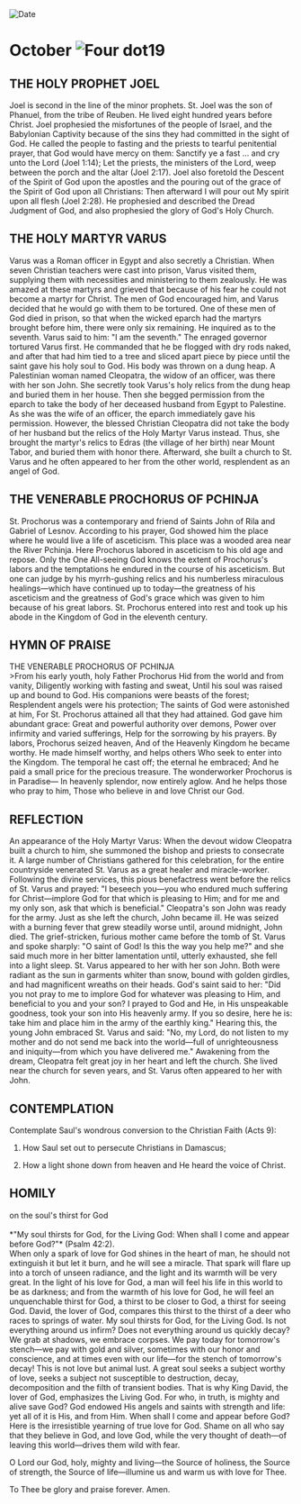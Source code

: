 
<RunningHead />
<Image src="/title-imprint.png" height={68} width={50} alt="Date" className="title-imprint"/>

# <div id="date">October <Image className="four-dot" src="/four-dot.png" height={15} width={15} alt="Four dot" />19</div>

## THE HOLY PROPHET JOEL

Joel is second in the line of the minor prophets. St. Joel was the son of Phanuel, from the tribe of Reuben. He lived eight hundred years before Christ. Joel prophesied the misfortunes of the people of Israel, and the Babylonian Captivity because of the sins they had committed in the sight of God. He called the people to fasting and the priests to tearful penitential prayer, that God would have mercy on them: Sanctify ye a fast … and cry unto the Lord (Joel 1:14); Let the priests, the ministers of the Lord, weep between the porch and the altar (Joel 2:17). Joel also foretold the Descent of the Spirit of God upon the apostles and the pouring out of the grace of the Spirit of God upon all Christians: Then afterward I will pour out My spirit upon all flesh (Joel 2:28). He prophesied and described the Dread Judgment of God, and also prophesied the glory of God's Holy Church.

## THE HOLY MARTYR VARUS

Varus was a Roman officer in Egypt and also secretly a Christian. When seven Christian teachers were cast into prison, Varus visited them, supplying them with necessities and ministering to them zealously. He was amazed at these martyrs and grieved that because of his fear he could not become a martyr for Christ. The men of God encouraged him, and Varus decided that he would go with them to be tortured. One of these men of God died in prison, so that when the wicked eparch had the martyrs brought before him, there were only six remaining. He inquired as to the seventh. Varus said to him: "I am the seventh." The enraged governor tortured Varus first. He commanded that he be flogged with dry rods naked, and after that had him tied to a tree and sliced apart piece by piece until the saint gave his holy soul to God. His body was thrown on a dung heap. A Palestinian woman named Cleopatra, the widow of an officer, was there with her son John. She secretly took Varus's holy relics from the dung heap and buried them in her house. Then she begged permission from the eparch to take the body of her deceased husband from Egypt to Palestine. As she was the wife of an officer, the eparch immediately gave his permission. However, the blessed Christian Cleopatra did not take the body of her husband but the relics of the Holy Martyr Varus instead. Thus, she brought the martyr's relics to Edras (the village of her birth) near Mount Tabor, and buried them with honor there. Afterward, she built a church to St. Varus and he often appeared to her from the other world, resplendent as an angel of God.

## THE VENERABLE PROCHORUS OF PCHINJA

St. Prochorus was a contemporary and friend of Saints John of Rila and Gabriel of Lesnov. According to his prayer, God showed him the place where he would live a life of asceticism. This place was a wooded area near the River Pchinja. Here Prochorus labored in asceticism to his old age and repose. Only the One All-seeing God knows the extent of Prochorus's labors and the temptations he endured in the course of his asceticism. But one can judge by his myrrh-gushing relics and his numberless miraculous healings—which have continued up to today—the greatness of his asceticism and the greatness of God's grace which was given to him because of his great labors. St. Prochorus entered into rest and took up his abode in the Kingdom of God in the eleventh century.


## HYMN OF PRAISE
<div style={{textAlign:'center', color:'crimson', fontWeight:'bold'}}>
THE VENERABLE PROCHORUS OF PCHINJA
</div>
>From his early youth, holy Father Prochorus  
Hid from the world and from vanity,  
Diligently working with fasting and sweat,  
Until his soul was raised up and bound to God.  
His companions were beasts of the forest;  
Resplendent angels were his protection;  
The saints of God were astonished at him,  
For St. Prochorus attained all that they had attained.  
God gave him abundant grace:  
Great and powerful authority over demons,  
Power over infirmity and varied sufferings,  
Help for the sorrowing by his prayers.  
By labors, Prochorus seized heaven,  
And of the Heavenly Kingdom he became worthy.  
He made himself worthy, and helps others  
Who seek to enter into the Kingdom.  
The temporal he cast off; the eternal he embraced;  
And he paid a small price for the precious treasure.  
The wonderworker Prochorus is in Paradise—  
In heavenly splendor, now entirely aglow.  
And he helps those who pray to him,  
Those who believe in and love Christ our God.  


## REFLECTION

An appearance of the Holy Martyr Varus: When the devout widow Cleopatra built a church to him, she summoned the bishop and priests to consecrate it. A large number of Christians gathered for this celebration, for the entire countryside venerated St. Varus as a great healer and miracle-worker. Following the divine services, this pious benefactress went before the relics of St. Varus and prayed: "I beseech you—you who endured much suffering for Christ—implore God for that which is pleasing to Him; and for me and my only son, ask that which is beneficial." Cleopatra's son John was ready for the army. Just as she left the church, John became ill. He was seized with a burning fever that grew steadily worse until, around midnight, John died. The grief-stricken, furious mother came before the tomb of St. Varus and spoke sharply: "O saint of God! Is this the way you help me?" and she said much more in her bitter lamentation until, utterly exhausted, she fell into a light sleep. St. Varus appeared to her with her son John. Both were radiant as the sun in garments whiter than snow, bound with golden girdles, and had magnificent wreaths on their heads. God's saint said to her: "Did you not pray to me to implore God for whatever was pleasing to Him, and beneficial to you and your son? I prayed to God and He, in His unspeakable goodness, took your son into His heavenly army. If you so desire, here he is: take him and place him in the army of the earthly king." Hearing this, the young John embraced St. Varus and said: "No, my Lord, do not listen to my mother and do not send me back into the world—full of unrighteousness and iniquity—from which you have delivered me." Awakening from the dream, Cleopatra felt great joy in her heart and left the church. She lived near the church for seven years, and St. Varus often appeared to her with John.
 
## CONTEMPLATION

Contemplate Saul's wondrous conversion to the Christian Faith (Acts 9):

1. How Saul set out to persecute Christians in Damascus;

2. How a light shone down from heaven and He heard the voice of Christ.


## HOMILY
<div style={{textAlign:'center', color:'crimson', fontWeight:'bold'}}>
on the soul's thirst for God
</div>
<br />
<div style={{textAlign:'right'}}>
*"My soul thirsts for God, for the Living God: When shall I come and appear before God?"* (Psalm 42:2).
</div>
When only a spark of love for God shines in the heart of man, he should not extinguish it but let it burn, and he will see a miracle. That spark will flare up into a torch of unseen radiance, and the light and its warmth will be very great. In the light of his love for God, a man will feel his life in this world to be as darkness; and from the warmth of his love for God, he will feel an unquenchable thirst for God, a thirst to be closer to God, a thirst for seeing God. David, the lover of God, compares this thirst to the thirst of a deer who races to springs of water. My soul thirsts for God, for the Living God. Is not everything around us infirm? Does not everything around us quickly decay? We grab at shadows, we embrace corpses. We pay today for tomorrow's stench—we pay with gold and silver, sometimes with our honor and conscience, and at times even with our life—for the stench of tomorrow's decay! This is not love but animal lust. A great soul seeks a subject worthy of love, seeks a subject not susceptible to destruction, decay, decomposition and the filth of transient bodies. That is why King David, the lover of God, emphasizes the Living God. For who, in truth, is mighty and alive save God? God endowed His angels and saints with strength and life: yet all of it is His, and from Him. When shall I come and appear before God? Here is the irresistible yearning of true love for God. Shame on all who say that they believe in God, and love God, while the very thought of death—of leaving this world—drives them wild with fear.

O Lord our God, holy, mighty and living—the Source of holiness, the Source of strength, the Source of life—illumine us and warm us with love for Thee.

To Thee be glory and praise forever. Amen.